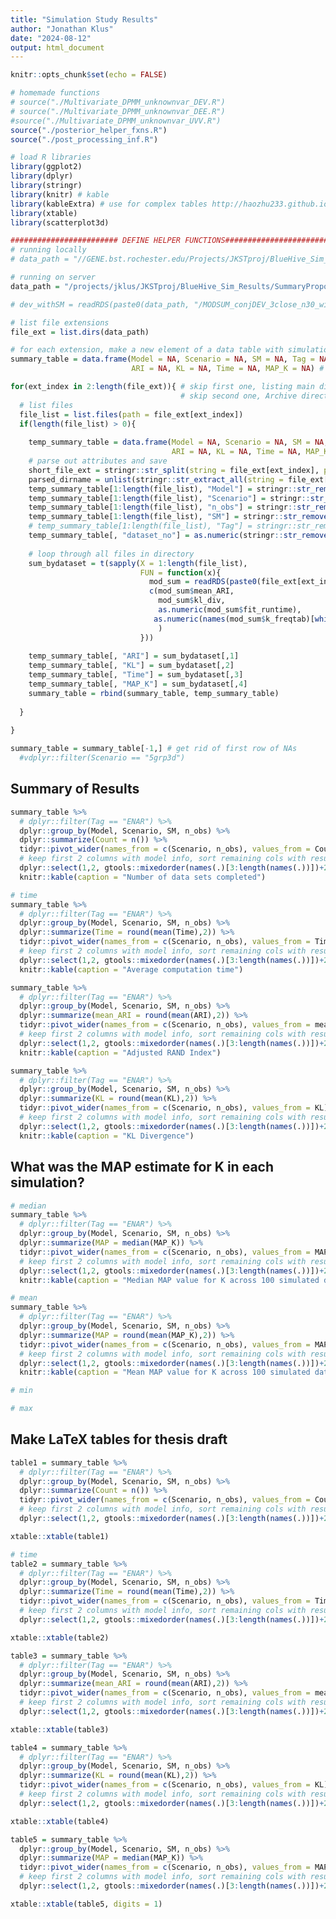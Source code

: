 ```yaml
---
title: "Simulation Study Results"
author: "Jonathan Klus"
date: "2024-08-12"
output: html_document
---
```


```r
knitr::opts_chunk$set(echo = FALSE)

# homemade functions
# source("./Multivariate_DPMM_unknownvar_DEV.R")
# source("./Multivariate_DPMM_unknownvar_DEE.R")
#source("./Multivariate_DPMM_unknownvar_UVV.R")
source("./posterior_helper_fxns.R")
source("./post_processing_inf.R")

# load R libraries
library(ggplot2)
library(dplyr)
library(stringr)
library(knitr) # kable
library(kableExtra) # use for complex tables http://haozhu233.github.io/kableExtra/awesome_table_in_pdf.pdf
library(xtable)
library(scatterplot3d)

######################## DEFINE HELPER FUNCTIONS################################
# running locally
# data_path = "//GENE.bst.rochester.edu/Projects/JKSTproj/BlueHive_Sim_Results/"

# running on server
data_path = "/projects/jklus/JKSTproj/BlueHive_Sim_Results/SummaryProposal"

# dev_withSM = readRDS(paste0(data_path, "/MODSUM_conjDEV_3close_n30_withSM_sim_results_ENAR/sum_1.rds"))

# list file extensions
file_ext = list.dirs(data_path)

# for each extension, make a new element of a data table with simulation attributes
summary_table = data.frame(Model = NA, Scenario = NA, SM = NA, Tag = NA, n_obs = NA, dataset_no = NA,
                           ARI = NA, KL = NA, Time = NA, MAP_K = NA) # should add , SumTime = NA for mod summary compute time

for(ext_index in 2:length(file_ext)){ # skip first one, listing main directory
                                      # skip second one, Archive directory
  # list files
  file_list = list.files(path = file_ext[ext_index])
  if(length(file_list) > 0){
    
    temp_summary_table = data.frame(Model = NA, Scenario = NA, SM = NA, Tag = NA, n_obs = NA, dataset_no = NA,
                                    ARI = NA, KL = NA, Time = NA, MAP_K = NA) # should add , SumTime = NA for mod summary compute time
    # parse out attributes and save
    short_file_ext = stringr::str_split(string = file_ext[ext_index], pattern = "/MODSUM")[[1]][2]
    parsed_dirname = unlist(stringr::str_extract_all(string = file_ext[ext_index], pattern = "_[:alnum:]+"))
    temp_summary_table[1:length(file_list), "Model"] = stringr::str_remove(string = parsed_dirname[3], pattern = "_")
    temp_summary_table[1:length(file_list), "Scenario"] = stringr::str_remove(string = parsed_dirname[4], pattern = "_")
    temp_summary_table[1:length(file_list), "n_obs"] = stringr::str_remove(string = parsed_dirname[5], pattern = "_n")
    temp_summary_table[1:length(file_list), "SM"] = stringr::str_remove(string = parsed_dirname[6], pattern = "_")
    # temp_summary_table[1:length(file_list), "Tag"] = stringr::str_remove(string = parsed_dirname[length(parsed_dirname)], pattern = "_")
    temp_summary_table[, "dataset_no"] = as.numeric(stringr::str_remove_all(string = file_list, pattern = "sum_|.rds"))
    
    # loop through all files in directory
    sum_bydataset = t(sapply(X = 1:length(file_list), 
                             FUN = function(x){
                               mod_sum = readRDS(paste0(file_ext[ext_index], "/", file_list[x]))
                               c(mod_sum$mean_ARI, 
                                 mod_sum$kl_div, 
                                 as.numeric(mod_sum$fit_runtime),
                                as.numeric(names(mod_sum$k_freqtab)[which.max(as.numeric(mod_sum$k_freqtab))])
                                 )
                             }))
    
    temp_summary_table[, "ARI"] = sum_bydataset[,1]
    temp_summary_table[, "KL"] = sum_bydataset[,2]
    temp_summary_table[, "Time"] = sum_bydataset[,3]
    temp_summary_table[, "MAP_K"] = sum_bydataset[,4]
    summary_table = rbind(summary_table, temp_summary_table)
    
  }
  
}

summary_table = summary_table[-1,] # get rid of first row of NAs 
  #vdplyr::filter(Scenario == "5grp3d")
```

## Summary of Results

```r

summary_table %>%
  # dplyr::filter(Tag == "ENAR") %>%
  dplyr::group_by(Model, Scenario, SM, n_obs) %>%
  dplyr::summarize(Count = n()) %>%
  tidyr::pivot_wider(names_from = c(Scenario, n_obs), values_from = Count) %>%
  # keep first 2 columns with model info, sort remaining cols with results by n
  dplyr::select(1,2, gtools::mixedorder(names(.)[3:length(names(.))])+2) %>%
  knitr::kable(caption = "Number of data sets completed")

# time
summary_table %>% 
  # dplyr::filter(Tag == "ENAR") %>%
  dplyr::group_by(Model, Scenario, SM, n_obs) %>%
  dplyr::summarize(Time = round(mean(Time),2)) %>%
  tidyr::pivot_wider(names_from = c(Scenario, n_obs), values_from = Time) %>%
  # keep first 2 columns with model info, sort remaining cols with results by n
  dplyr::select(1,2, gtools::mixedorder(names(.)[3:length(names(.))])+2) %>%
  knitr::kable(caption = "Average computation time")

summary_table %>% 
  # dplyr::filter(Tag == "ENAR") %>%
  dplyr::group_by(Model, Scenario, SM, n_obs) %>%
  dplyr::summarize(mean_ARI = round(mean(ARI),2)) %>%
  tidyr::pivot_wider(names_from = c(Scenario, n_obs), values_from = mean_ARI) %>%
  # keep first 2 columns with model info, sort remaining cols with results by n
  dplyr::select(1,2, gtools::mixedorder(names(.)[3:length(names(.))])+2) %>%
  knitr::kable(caption = "Adjusted RAND Index")

summary_table %>% 
  # dplyr::filter(Tag == "ENAR") %>%
  dplyr::group_by(Model, Scenario, SM, n_obs) %>%
  dplyr::summarize(KL = round(mean(KL),2)) %>%
  tidyr::pivot_wider(names_from = c(Scenario, n_obs), values_from = KL) %>%
  # keep first 2 columns with model info, sort remaining cols with results by n
  dplyr::select(1,2, gtools::mixedorder(names(.)[3:length(names(.))])+2) %>%
  knitr::kable(caption = "KL Divergence")
```

## What was the MAP estimate for K in each simulation?

```r
# median
summary_table %>% 
  # dplyr::filter(Tag == "ENAR") %>%
  dplyr::group_by(Model, Scenario, SM, n_obs) %>%
  dplyr::summarize(MAP = median(MAP_K)) %>%
  tidyr::pivot_wider(names_from = c(Scenario, n_obs), values_from = MAP) %>%
  # keep first 2 columns with model info, sort remaining cols with results by n
  dplyr::select(1,2, gtools::mixedorder(names(.)[3:length(names(.))])+2) %>%
  knitr::kable(caption = "Median MAP value for K across 100 simulated data sets.")

# mean
summary_table %>% 
  # dplyr::filter(Tag == "ENAR") %>%
  dplyr::group_by(Model, Scenario, SM, n_obs) %>%
  dplyr::summarize(MAP = round(mean(MAP_K),2)) %>%
  tidyr::pivot_wider(names_from = c(Scenario, n_obs), values_from = MAP) %>%
  # keep first 2 columns with model info, sort remaining cols with results by n
  dplyr::select(1,2, gtools::mixedorder(names(.)[3:length(names(.))])+2) %>%
  knitr::kable(caption = "Mean MAP value for K across 100 simulated data sets.")

# min

# max
```


## Make LaTeX tables for thesis draft

```r

table1 = summary_table %>%
  # dplyr::filter(Tag == "ENAR") %>%
  dplyr::group_by(Model, Scenario, SM, n_obs) %>%
  dplyr::summarize(Count = n()) %>%
  tidyr::pivot_wider(names_from = c(Scenario, n_obs), values_from = Count) %>%
  # keep first 2 columns with model info, sort remaining cols with results by n
  dplyr::select(1,2, gtools::mixedorder(names(.)[3:length(names(.))])+2)

xtable::xtable(table1)

# time
table2 = summary_table %>% 
  # dplyr::filter(Tag == "ENAR") %>%
  dplyr::group_by(Model, Scenario, SM, n_obs) %>%
  dplyr::summarize(Time = round(mean(Time),2)) %>%
  tidyr::pivot_wider(names_from = c(Scenario, n_obs), values_from = Time) %>%
  # keep first 2 columns with model info, sort remaining cols with results by n
  dplyr::select(1,2, gtools::mixedorder(names(.)[3:length(names(.))])+2) 

xtable::xtable(table2)

table3 = summary_table %>% 
  # dplyr::filter(Tag == "ENAR") %>%
  dplyr::group_by(Model, Scenario, SM, n_obs) %>%
  dplyr::summarize(mean_ARI = round(mean(ARI),2)) %>%
  tidyr::pivot_wider(names_from = c(Scenario, n_obs), values_from = mean_ARI) %>%
  # keep first 2 columns with model info, sort remaining cols with results by n
  dplyr::select(1,2, gtools::mixedorder(names(.)[3:length(names(.))])+2) 

xtable::xtable(table3)

table4 = summary_table %>% 
  # dplyr::filter(Tag == "ENAR") %>%
  dplyr::group_by(Model, Scenario, SM, n_obs) %>%
  dplyr::summarize(KL = round(mean(KL),2)) %>%
  tidyr::pivot_wider(names_from = c(Scenario, n_obs), values_from = KL) %>%
  # keep first 2 columns with model info, sort remaining cols with results by n
  dplyr::select(1,2, gtools::mixedorder(names(.)[3:length(names(.))])+2)

xtable::xtable(table4)

table5 = summary_table %>% 
  dplyr::group_by(Model, Scenario, SM, n_obs) %>%
  dplyr::summarize(MAP = median(MAP_K)) %>%
  tidyr::pivot_wider(names_from = c(Scenario, n_obs), values_from = MAP) %>%
  # keep first 2 columns with model info, sort remaining cols with results by n
  dplyr::select(1,2, gtools::mixedorder(names(.)[3:length(names(.))])+2)

xtable::xtable(table5, digits = 1)
```

